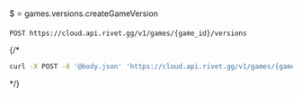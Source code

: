 $ ⭐️ games.versions.createGameVersion
```
POST https://cloud.api.rivet.gg/v1/games/{game_id}/versions
```


{/*<RequestExample>
```bash curl
curl -X POST -d '@body.json' 'https://cloud.api.rivet.gg/v1/games/{game_id}/versions'
```
</RequestExample>*/}

